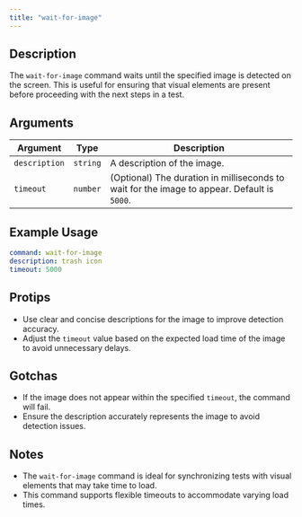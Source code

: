 ```yaml
---
title: "wait-for-image"
---
```


## Description
The `wait-for-image` command waits until the specified image is detected on the screen. This is useful for ensuring that visual elements are present before proceeding with the next steps in a test.

## Arguments
| Argument      | Type     | Description                                                                 |
|---------------|----------|-----------------------------------------------------------------------------|
| `description` | `string` | A description of the image.                                                |
| `timeout`     | `number` | (Optional) The duration in milliseconds to wait for the image to appear. Default is `5000`. |

## Example Usage
```yaml
command: wait-for-image
description: trash icon
timeout: 5000
```

## Protips
- Use clear and concise descriptions for the image to improve detection accuracy.
- Adjust the `timeout` value based on the expected load time of the image to avoid unnecessary delays.

## Gotchas
- If the image does not appear within the specified `timeout`, the command will fail.
- Ensure the description accurately represents the image to avoid detection issues.

## Notes
- The `wait-for-image` command is ideal for synchronizing tests with visual elements that may take time to load.
- This command supports flexible timeouts to accommodate varying load times.
